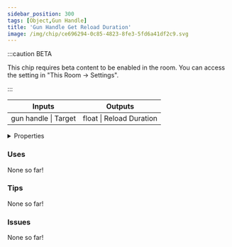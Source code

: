 ```yaml
---
sidebar_position: 300
tags: [Object,Gun Handle]
title: 'Gun Handle Get Reload Duration'
image: /img/chip/ce696294-0c85-4823-8fe3-5fd6a41df2c9.svg
---
```




:::caution BETA

This chip requires beta content to be enabled in the room. You can access the setting in "This Room -> Settings".

:::

<IChip uuid="ce696294-0c85-4823-8fe3-5fd6a41df2c9"/>

<table><thead><tr><th>Inputs</th><th>Outputs</th></tr></thead><tbody><tr><td>gun handle | Target</td><td>float | Reload Duration</td></tr></tbody></table>

<details>
  <summary>Properties</summary>
  <div>
    <div>
    <table>
      <tbody>
        <tr>
          <td>Is beta required?</td>
          <td>Yes</td>
        </tr>
        <tr>
          <td>Is chip a trolling risk?</td>
          <td>No</td>
        </tr>
        <tr>
          <td>Is chip a role assignment risk?</td>
          <td>No</td>
        </tr>
        <tr>
          <td>Chip UUID</td>
          <td>ce696294-0c85-4823-8fe3-5fd6a41df2c9</td>
        </tr>
        <tr>
          <td>Room availability</td>
          <td>Available everywhere</td>
        </tr>
      </tbody>
    </table>
    </div>
  </div>
</details>

### Uses

None so far!

### Tips

None so far!

### Issues

None so far!